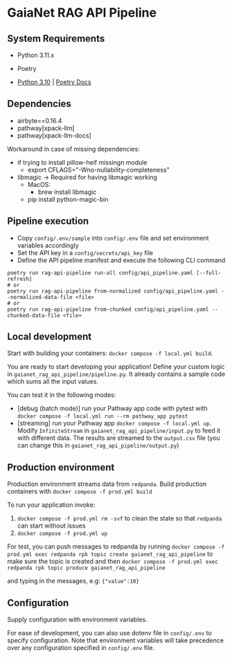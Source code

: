 # GaiaNet RAG API Pipeline

## System Requirements

- Python 3.11.x
- Poetry

- [Python 3.10](https://www.python.org/downloads/) | [Poetry Docs](https://python-poetry.org/docs/)

## Dependencies

- airbyte==0.16.4
- pathway[xpack-llm]
- pathway[xpack-llm-docs]

Workaround in case of missing dependencies:

- if trying to install pillow-heif missingn module
    - export CFLAGS="-Wno-nullability-completeness"
- libmagic -> Required for having libmagic working
    - MacOS:
        - brew install libmagic
    - pip install python-magic-bin

## Pipeline execution

- Copy `config/.env/sample` into `config/.env` file and set environment variables accordingly
- Set the API key in a `config/secrets/api_key` file
- Define the API pipeline manifest and execute the following CLI command

```
poetry run rag-api-pipeline run-all config/api_pipeline.yaml [--full-refresh]
# or
poetry run rag-api-pipeline from-normalized config/api_pipeline.yaml --normalized-data-file <file>
# or
poetry run rag-api-pipeline from-chunked config/api_pipeline.yaml --chunked-data-file <file>
```

## Local development

Start with building your containers: `docker compose -f local.yml build`.

You are ready to start developing your application!
Define your custom logic in `gaianet_rag_api_pipeline/pipeline.py`. It already contains a sample code which sums all the input values.

You can test it in the following modes:

- [debug (batch mode)] run your Pathway app code with pytest with `docker compose -f local.yml run --rm pathway_app pytest`
- [streaming] run your Pathway app `docker compose -f local.yml up`. Modify `InfiniteStream` in `gaianet_rag_api_pipeline/input.py` to feed it with different data. The results are streamed to the `output.csv` file (you can change this in `gaianet_rag_api_pipeline/output.py`)

## Production environment

Production environment streams data from `redpanda`.
Build production containers with `docker compose -f prod.yml build`

To run your application invoke:
1. `docker compose -f prod.yml rm -svf` to clean the state so that `redpanda` can start without issues
2. `docker compose -f prod.yml up`

For test, you can push messages to redpanda by running
`docker compose -f prod.yml exec redpanda rpk topic create gaianet_rag_api_pipeline` to make sure the topic is created
and then `docker compose -f prod.yml exec redpanda rpk topic produce gaianet_rag_api_pipeline`

and typing in the messages, e.g:
`{"value":10}`


## Configuration

Supply configuration with environment variables.

For ease of development, you can also use dotenv file in `config/.env` to specify configuration.
Note that environment variables will take precedence over any configuration specified in `config/.env` file.
